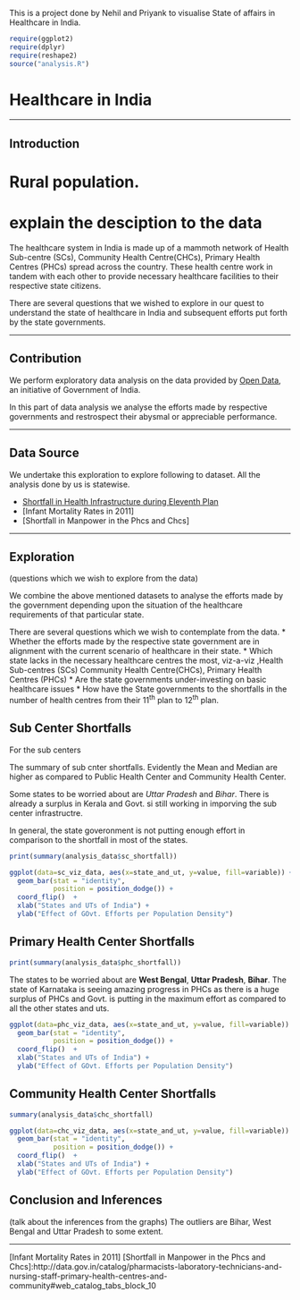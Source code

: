 
This is a project done by Nehil and Priyank to visualise State of affairs in Healthcare in India.
```r
require(ggplot2)
require(dplyr)
require(reshape2)
source("analysis.R")
```


Healthcare in India
===========================
----------------------------

Introduction
------------

# Rural population.
# explain the desciption to the data


The healthcare system in India is made up of a mammoth network of Health Sub-centre (SCs), Community Health Centre(CHCs), Primary Health Centres (PHCs) spread across the country. These health centre work in tandem with each other to provide necessary healthcare facilities to their respective state citizens. 

There are several questions that we wished to explore in our quest to understand the state of healthcare in India and subsequent efforts put forth by the state governments.



----------------------------------------------

Contribution
------------
We perform exploratory data analysis on the data provided by [Open Data], an initiative of  Government of India. 

In this part of data analysis we analyse the efforts made by respective governments and restrospect their abysmal or appreciable performance. 

--------------------------------------------

Data Source
------------

We undertake this exploration to explore following to dataset. All the analysis done by us is statewise.

* [Shortfall in Health Infrastructure during Eleventh Plan]
* [Infant Mortality Rates in 2011]
* [Shortfall in Manpower in the Phcs and Chcs]

--------------------------------------------------------


Exploration
-----------
(questions which we wish to explore from the data)

We combine the above mentioned datasets to analyse the efforts made by the government depending upon the situation of the healthcare requirements of that particular state.

There are several questions which we wish to contemplate from the data.
* Whether the efforts made by the respective state government are in alignment with the current scenario of healthcare in their state.
* Which state lacks in the necessary healthcare centres the most, viz-a-viz ,Health Sub-centres (SCs) Community Health Centre(CHCs), Primary Health Centres (PHCs)
* Are the state governments under-investing on basic healthcare issues 
* How have the State governments to the shortfalls in the number of health centres from their 11<sup>th</sup> plan to 12<sup>th</sup> plan.




Sub Center Shortfalls
----------------------

For the sub centers


The summary of sub cnter shortfalls. 
Evidently the Mean and Median are higher as compared to Public Health Center and Community Health Center.

Some states to be worried about are *Uttar Pradesh* and *Bihar*. There is already a surplus in Kerala and Govt. si still working in imporving the sub center infrastructre.

In general, the state goveronment is not putting enough effort in comparison to the shortfall in most of the states. 


```r
print(summary(analysis_data$sc_shortfall))

```


```r
ggplot(data=sc_viz_data, aes(x=state_and_ut, y=value, fill=variable)) +
  geom_bar(stat = "identity",
           position = position_dodge()) +
  coord_flip()  +
  xlab("States and UTs of India") +
  ylab("Effect of GOvt. Efforts per Population Density") 
```



Primary Health Center Shortfalls
----------------------
```r

print(summary(analysis_data$phc_shortfall))
```


The states to be worried about are **West Bengal**, **Uttar Pradesh**, **Bihar**. The state of Karnataka is seeing amazing progress in PHCs as there is a huge surplus of PHCs and Govt. is putting in the maximum effort as compared to all the other states and uts. 


```r
ggplot(data=phc_viz_data, aes(x=state_and_ut, y=value, fill=variable)) +
  geom_bar(stat = "identity",
           position = position_dodge()) +
  coord_flip()  +
  xlab("States and UTs of India") +
  ylab("Effect of GOvt. Efforts per Population Density") 
```


Community Health Center Shortfalls
----------------------
```r

summary(analysis_data$chc_shortfall)
```



```r
ggplot(data=chc_viz_data, aes(x=state_and_ut, y=value, fill=variable)) +
  geom_bar(stat = "identity",
           position = position_dodge()) +
  coord_flip()  + 
  xlab("States and UTs of India") +
  ylab("Effect of GOvt. Efforts per Population Density") 
```








Conclusion and Inferences
-------------------------

(talk about the inferences from the graphs)
The outliers are Bihar, West Bengal and Uttar Pradesh to some extent. 

-------------------------------



[open data]:http://data.gov.in/
[Shortfall in Health Infrastructure during Eleventh Plan]:http://data.gov.in/catalog/shortfall-health-infrastructure-during-eleventh-plan#web_catalog_tabs_block_10
[Infant Mortality Rates in 2011]
[Shortfall in Manpower in the Phcs and Chcs]:http://data.gov.in/catalog/pharmacists-laboratory-technicians-and-nursing-staff-primary-health-centres-and-community#web_catalog_tabs_block_10